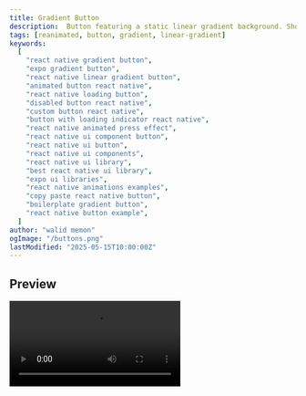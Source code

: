 ```yaml
---
title: Gradient Button
description:  Button featuring a static linear gradient background. Shows a subtle overlay on press and supports loading/disabled states.
tags: [reanimated, button, gradient, linear-gradient]
keywords:
  [
    "react native gradient button",
    "expo gradient button",
    "react native linear gradient button",
    "animated button react native",
    "react native loading button",
    "disabled button react native",
    "custom button react native",
    "button with loading indicator react native",
    "react native animated press effect",
    "react native ui component button",
    "react native ui button",
    "react native ui components",
    "react native ui library",
    "best react native ui library",
    "expo ui libraries",
    "react native animations examples",
    "copy paste react native button",
    "boilerplate gradient button",
    "react native button example",
  ]
author: "walid memon"
ogImage: "/buttons.png"
lastModified: "2025-05-15T10:00:00Z"
---
```




## Preview

<Video src="https://cdn.jsdelivr.net/gh/waleedcj/EziuiAssets/buttonsScreenmp4.mp4"  aria-label='Buttons' />

## Installation

<Stepper>
  <StepperItem title="Step 1: Install Dependencies">

    ```plaintext
    npx expo install expo-linear-gradient
    ```
  </StepperItem>

   <StepperItem title="Step 2: Create the GradientButton">
    Create a new file (e.g., `src/components/GradientButton.tsx`) and copy the following code:


  ```typescript:GradientButton.tsx
import { LinearGradient } from "expo-linear-gradient";
import { ReactElement } from "react";
import { ActivityIndicator, Pressable, StyleSheet, Text, View } from "react-native";

export type AnimatedGradientBackgroundButtonProps = {
    onPress: () => void;
    buttonColorOne: string;
    buttonColorTwo: string;
    textColor: string;
    title: string;
    accessibilityHint?: string;
    accessibilityLabel?: string;
    Icon?: ReactElement;
    isDisabled?: boolean;
    isLoading?: boolean;
}

const HEIGHT = 42;

export const GradientButton = ({
    buttonColorOne,
    buttonColorTwo,
    textColor,
    accessibilityHint,
    accessibilityLabel,
    Icon,
    isDisabled = false,
    isLoading = false,
    onPress,
    title,
}: AnimatedGradientBackgroundButtonProps) => {
    return (
        <Pressable
            accessibilityHint={accessibilityHint}
            accessibilityLabel={accessibilityLabel}
            accessibilityRole="button"
            accessibilityState={{
                busy: isLoading,
                disabled: isDisabled || isLoading,
            }}
            disabled={isDisabled || isLoading}
            
            onPress={onPress}
        >
            {({ pressed }) => (
                <View
                    // Removed onLayout
                    style={[
                        styles.outerContainer,
                        // Apply opacity for disabled state to the whole container
                        { opacity: isDisabled ? 0.5 : 1 },
                    ]}
                >
                    {/* Static LinearGradient as the background */}
                    <LinearGradient
                        colors={[buttonColorOne, buttonColorTwo]}
                        end={{ x: 1, y: 1 }}
                        start={{ x: 0, y: 1 }}
                        style={styles.linearGradient} // Use simplified style
                    />
                    <View
                        style={[
                            styles.contentContainer,
                            {
                                // Apply press effect by changing background (overlay)
                                opacity: pressed && !isDisabled ? 0.5 : 1,
                            },
                        ]}
                    >
                        {isLoading ? (
                            <ActivityIndicator color={textColor} size={18} /> // Changed color to contrast potentially lighter gradients
                        ) : (
                            <>
                                {Icon}
                                <Text numberOfLines={1} style={[styles.title, {color: textColor}]}>
                                    {title}
                                </Text>
                            </>
                        )}
                    </View>
                </View>
            )}
        </Pressable>
    );
};

const styles = StyleSheet.create({
    contentContainer: { 
        alignItems: "center",
        flexDirection: "row",
        gap: 8,
        height: HEIGHT,
        justifyContent: "center",
        paddingHorizontal: 12,
        paddingVertical: 8,
        position: "absolute",
        width: "100%",       
        top: 0,          
        left: 0,            
        zIndex: 1,           
    },
    linearGradient: {
        height: HEIGHT,
        width: '100%', // Gradient just needs to fill its container
    },
    // This is the main Pressable container, handles border radius and overflow
    outerContainer: {
        borderRadius: 8,
        overflow: "hidden",
        width: "100%",
        height: HEIGHT, // Set height here directly
        position: 'relative', // Needed for absolute positioning of contentContainer
    },
    title: {
        flexShrink: 1,
        fontSize: 18,
        fontWeight: "600",
    },
});
```
</StepperItem>
</Stepper>


## Usage


  ```typescript:App.tsx
import React, { useState } from 'react';
import { View, StyleSheet, Alert } from 'react-native';
import { GradientButton } from "@/components/ui/Buttons/GradientButton";

export default function App() {
  const [isLoading, setIsLoading] = useState(false);

  const handleLoadingPress = () => {
    setIsLoading(true);
    setTimeout(() => {
      setIsLoading(false);
    }, 2500); 
  };

  return (
        <GradientButton
            buttonColorOne={colors.AuxColorThree}
            buttonColorTwo={colors.AuxColorTwo}
            textColor={colors.Neutral0}
            onPress={() => {}}
            title="Gradient Action"
        />
    );
}
  ```

## Props
| Prop                 | Type                           | Default    | Required | Description                                          |
| -------------------- | ------------------------------ | ---------- | -------- | ---------------------------------------------------- |
| `title`              | `string`                       |            | Yes      | Text label displayed on the button.                  |
| `onPress`            | `() => void`                   |            | Yes      | Function called when the button is pressed.          |
| `Icon`               | `ReactElement`                 |            | No       | Optional icon element displayed left of the title.   |
| `isDisabled`         | `boolean`                      | `false`    | No       | Disables button interaction and styles it.           |
| `isLoading`          | `boolean`                      | `false`    | No       | Shows loading indicator instead of title/icon.       |
| `accessibilityHint`  | `string`                       |            | No       | Accessibility hint for screen readers.               |
| `accessibilityLabel` | `string`                       |            | No       | Main accessibility label for the button.             |
